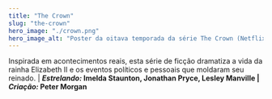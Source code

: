 ```yaml
---
title: "The Crown"
slug: "the-crown"
hero_image: "./crown.png"
hero_image_alt: "Poster da oitava temporada da série The Crown (Netflix)"
---
```


Inspirada em acontecimentos reais, esta série de ficção dramatiza a vida da rainha Elizabeth II e os eventos políticos e pessoais que moldaram seu reinado. | __*Estrelando:* Imelda Staunton, Jonathan Pryce, Lesley Manville | *Criação:* Peter Morgan__